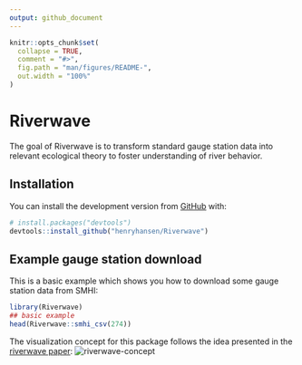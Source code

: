 ---
output: github_document
---

<!-- README.md is generated from README.Rmd. Please edit that file -->

```{r, include = FALSE}
knitr::opts_chunk$set(
  collapse = TRUE,
  comment = "#>",
  fig.path = "man/figures/README-",
  out.width = "100%"
)
```

# Riverwave

<!-- badges: start -->
<!-- badges: end -->

The goal of Riverwave is to transform standard gauge station data into relevant ecological theory to foster understanding of river behavior.

## Installation

You can install the development version from [GitHub](https://github.com/) with:

``` r
# install.packages("devtools")
devtools::install_github("henryhansen/Riverwave")
```
## Example gauge station download

This is a basic example which shows you how to download some gauge station data from SMHI:

```{r example}
library(Riverwave)
## basic example
head(Riverwave::smhi_csv(274))
```

The visualization concept for this package follows the idea presented in the [riverwave paper](https://academic.oup.com/bioscience/article/64/10/870/1780369):
![riverwave-concept](images/Riverwave_concept.jpg)

